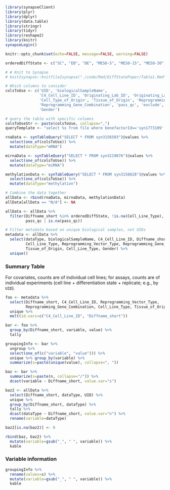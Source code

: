 ```r
library(synapseClient)
library(plyr)
library(dplyr)
library(data.table)
library(stringr)
library(tidyr)
library(reshape2)
library(knitr)
synapseLogin()

knitr::opts_chunk$set(echo=FALSE, message=FALSE, warning=FALSE)

orderedDiffState <- c("SC", "EB", "DE", "MESO-5", "MESO-15", "MESO-30", "ECTO")

# # Knit to Synapse
# knit2synapse::knitfile2synapse("./code/Rmd/DiffStatePaper/Table1.Rmd", owner='syn4906072', overwrite=TRUE)
```

```r
# Which columns to consider
colsToUse <- c('UID', 'biologicalSampleName',
               'C4_Cell_Line_ID', 'Originating_Lab_ID', 'Originating_Lab', 'Cell_Line_Type',
               'Cell_Type_of_Origin', 'Tissue_of_Origin', 'Reprogramming_Vector_Type',
               'Reprogramming_Gene_Combination', 'pass_qc', 'exclude', 'Diffname_short',
               'Gender')

# query the table with specific columns
colsToUseStr <- paste(colsToUse, collapse=",")
queryTemplate <- "select %s from file where benefactorId=='syn1773109' and dataType=='%s'"

rnaData <- synTableQuery("SELECT * FROM syn3156503")@values %>%
  select(one_of(colsToUse)) %>%
  mutate(dataType="mRNA")

mirnaData <- synTableQuery("SELECT * FROM syn3219876")@values %>%
  select(one_of(colsToUse)) %>%
  mutate(dataType="miRNA")

methylationData <- synTableQuery("SELECT * FROM syn3156828")@values %>%
  select(one_of(colsToUse)) %>%
  mutate(dataType="methylation")

# Combine the data together
allData <- rbind(rnaData, mirnaData, methylationData)
allData[allData == "N/A"] <- NA

allData <- allData %>%
  filter(Diffname_short %in% orderedDiffState, !is.na(Cell_Line_Type),
         pass_qc | is.na(pass_qc))

```

```r
# Filter metadata based on unique biological samples, not UIDs
metadata <- allData %>%
  select(dataType, biologicalSampleName, C4_Cell_Line_ID, Diffname_short,
         Cell_Line_Type, Reprogramming_Vector_Type, Reprogramming_Gene_Combination,
         Tissue_of_Origin, Cell_Line_Type, Gender) %>%
  unique()

```

### Summary Table

For covariates, counts are of individual cell lines; for assays, counts are of individual experiments (cell line + differentiation state + replicate; e.g., by `UID`).

```r
foo <- metadata %>% 
  select(Diffname_short, C4_Cell_Line_ID, Reprogramming_Vector_Type, 
         Reprogramming_Gene_Combination, Cell_Line_Type, Tissue_of_Origin, Gender) %>%
  unique %>%
  melt(id.vars=c("C4_Cell_Line_ID", "Diffname_short"))

bar <- foo %>% 
  group_by(Diffname_short, variable, value) %>%
  tally

groupingInfo <- bar %>%
  ungroup %>%
  select(one_of(c("variable", "value"))) %>%
  unique %>% group_by(variable) %>%
  summarize(s=paste(unique(value), collapse=", "))

baz <- bar %>%
  summarize(s=paste(n, collapse="/")) %>%
  dcast(variable ~ Diffname_short, value.var="s")

baz2 <- allData %>% 
  select(Diffname_short, dataType, UID) %>%
  unique %>%
  group_by(Diffname_short, dataType) %>%
  tally %>%
  dcast(dataType ~ Diffname_short, value.var="n") %>%
  rename(variable=dataType)

baz2[is.na(baz2)] <- 0

rbind(baz, baz2) %>%
  mutate(variable=gsub("_", " ", variable)) %>%
  kable
```

### Variable information
```r
groupingInfo %>%
  rename(values=s) %>% 
  mutate(variable=gsub("_", " ", variable)) %>% 
  kable
```

